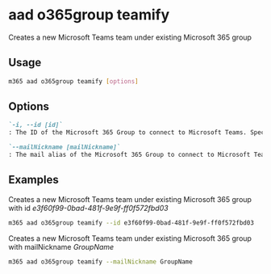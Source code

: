 
# aad o365group teamify

Creates a new Microsoft Teams team under existing Microsoft 365 group

## Usage

```sh
m365 aad o365group teamify [options]
```

## Options

```md defintion-list
`-i, --id [id]`
: The ID of the Microsoft 365 Group to connect to Microsoft Teams. Specify either id or mailNickname but not both

`--mailNickname [mailNickname]`
: The mail alias of the Microsoft 365 Group to connect to Microsoft Teams. Specify either id or mailNickname but not both
```

<Global />

## Examples

Creates a new Microsoft Teams team under existing Microsoft 365 group with id _e3f60f99-0bad-481f-9e9f-ff0f572fbd03_

```sh
m365 aad o365group teamify --id e3f60f99-0bad-481f-9e9f-ff0f572fbd03
```

Creates a new Microsoft Teams team under existing Microsoft 365 group with mailNickname _GroupName_

```sh
m365 aad o365group teamify --mailNickname GroupName
```
